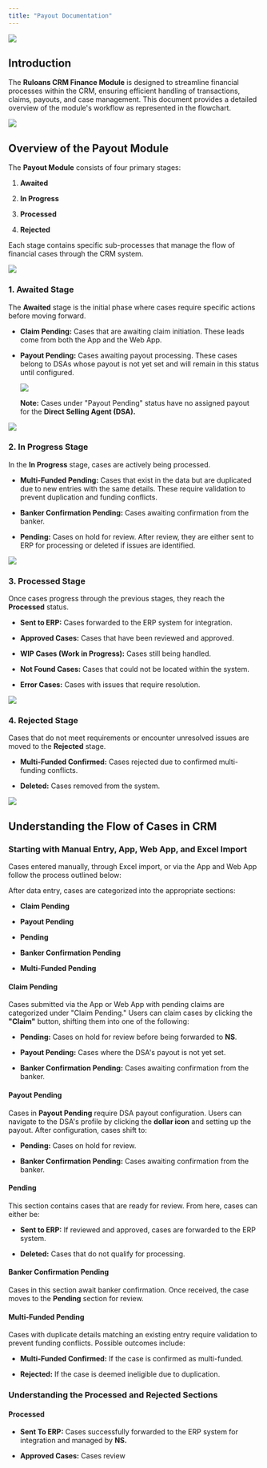 ```yaml
---
title: "Payout Documentation"
---
```


![](./image1.png)

## Introduction

The **Ruloans CRM Finance Module** is designed to streamline financial processes within the CRM, ensuring efficient handling of transactions, claims, payouts, and case management. This document provides a detailed overview of the module's workflow as represented in the flowchart.

![](./image7.png)

## Overview of the Payout Module

The **Payout Module** consists of four primary stages:

1. **Awaited**

2. **In Progress**

3. **Processed**

4. **Rejected**

Each stage contains specific sub-processes that manage the flow of financial cases through the CRM system.

![](./image2.png)

### 1. Awaited Stage

The **Awaited** stage is the initial phase where cases require specific actions before moving forward.

* **Claim Pending:** Cases that are awaiting claim initiation. These leads come from both the App and the Web App.

* **Payout Pending:** Cases awaiting payout processing. These cases belong to DSAs whose payout is not yet set and will remain in this status until configured.

  ![](./image8.png)

  **Note:** Cases under "Payout Pending" status have no assigned payout for the **Direct Selling Agent (DSA).**

![](./image6.png)

### 2. In Progress Stage

In the **In Progress** stage, cases are actively being processed.

* **Multi-Funded Pending:** Cases that exist in the data but are duplicated due to new entries with the same details. These require validation to prevent duplication and funding conflicts.

* **Banker Confirmation Pending:** Cases awaiting confirmation from the banker.

* **Pending:** Cases on hold for review. After review, they are either sent to ERP for processing or deleted if issues are identified.

![](./image5.png)

### 3. Processed Stage

Once cases progress through the previous stages, they reach the **Processed** status.

* **Sent to ERP:** Cases forwarded to the ERP system for integration.

* **Approved Cases:** Cases that have been reviewed and approved.

* **WIP Cases (Work in Progress):** Cases still being handled.

* **Not Found Cases:** Cases that could not be located within the system.

* **Error Cases:** Cases with issues that require resolution.

![](./image3.png)

### 4. Rejected Stage

Cases that do not meet requirements or encounter unresolved issues are moved to the **Rejected** stage.

* **Multi-Funded Confirmed:** Cases rejected due to confirmed multi-funding conflicts.

* **Deleted:** Cases removed from the system.

![](./image4.png)

## Understanding the Flow of Cases in CRM

### Starting with Manual Entry, App, Web App, and Excel Import

Cases entered manually, through Excel import, or via the App and Web App follow the process outlined below:

After data entry, cases are categorized into the appropriate sections:

* **Claim Pending**

* **Payout Pending**

* **Pending**

* **Banker Confirmation Pending**

* **Multi-Funded Pending**

#### Claim Pending

Cases submitted via the App or Web App with pending claims are categorized under "Claim Pending." Users can claim cases by clicking the **"Claim"** button, shifting them into one of the following:

* **Pending:** Cases on hold for review before being forwarded to **NS**.

* **Payout Pending:** Cases where the DSA's payout is not yet set.

* **Banker Confirmation Pending:** Cases awaiting confirmation from the banker.

#### Payout Pending

Cases in **Payout Pending** require DSA payout configuration. Users can navigate to the DSA's profile by clicking the **dollar icon** and setting up the payout. After configuration, cases shift to:

* **Pending:** Cases on hold for review.

* **Banker Confirmation Pending:** Cases awaiting confirmation from the banker.

#### Pending

This section contains cases that are ready for review. From here, cases can either be:

* **Sent to ERP:** If reviewed and approved, cases are forwarded to the ERP system.

* **Deleted:** Cases that do not qualify for processing.

#### Banker Confirmation Pending

Cases in this section await banker confirmation. Once received, the case moves to the **Pending** section for review.

#### Multi-Funded Pending

Cases with duplicate details matching an existing entry require validation to prevent funding conflicts. Possible outcomes include:

* **Multi-Funded Confirmed:** If the case is confirmed as multi-funded.

* **Rejected:** If the case is deemed ineligible due to duplication.

### Understanding the Processed and Rejected Sections

#### Processed

* **Sent To ERP:** Cases successfully forwarded to the ERP system for integration and managed by **NS.**

* **Approved Cases:** Cases review